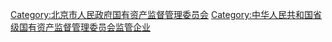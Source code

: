 [[Category:北京市人民政府国有资产监督管理委员会|Category:北京市人民政府国有资产监督管理委员会]]
[[Category:中华人民共和国省级国有资产监督管理委员会监管企业|Category:中华人民共和国省级国有资产监督管理委员会监管企业]]